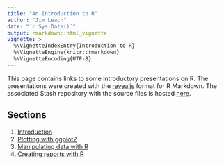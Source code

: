 ```yaml
---
title: "An Introduction to R"
author: "Jim Leach"
date: "`r Sys.Date()`"
output: rmarkdown::html_vignette
vignette: >
  %\VignetteIndexEntry{Introduction to R}
  %\VignetteEngine{knitr::rmarkdown}
  %\VignetteEncoding{UTF-8}
---
```


This page contains links to some introductory presentations on R. The
presentations were created with the
[revealjs](http://rmarkdown.rstudio.com/revealjs_presentation_format.html)
format for R Markdown. The associated Stash repository with the source files is
hosted
[here](https://hdp-service.uk.kworld.kpmg.com/stash/projects/JL/repos/r-training/browse).

## Sections

1. [Introduction](./00-an-introduction-to-r.html)
2. [Plotting with ggplot2](./01-plotting-with-ggplot2.html)
3. [Manipulating data with R](./02-working-with-data.html)
5. [Creating reports with R](./03-reports-with-r.html)